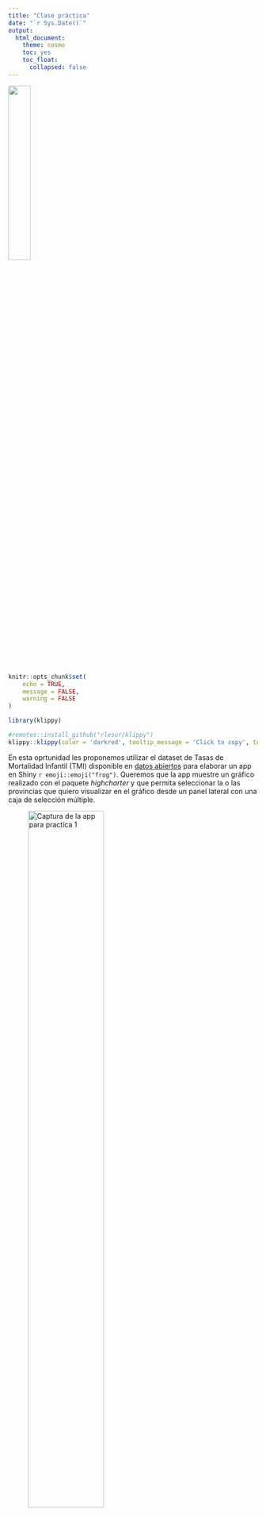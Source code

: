 ```yaml
---
title: "Clase práctica"
date: "`r Sys.Date()`"
output: 
  html_document:
    theme: cosmo
    toc: yes
    toc_float:
      collapsed: false
---
```

![](images/logo.jpeg){width=30%}

```r
knitr::opts_chunk$set(
	echo = TRUE,
	message = FALSE,
	warning = FALSE
)
```

```r
library(klippy)
```

```r
#remotes::install_github("rlesur/klippy")
klippy::klippy(color = 'darkred', tooltip_message = 'Click to copy', tooltip_success = 'Done',position = c('top', 'right'))
```



En esta oprtunidad les proponemos utilizar el dataset de Tasas de Mortalidad Infantil (TMI) disponible en [datos abiertos](https://datos.gob.ar/dataset/salud-tasa-mortalidad-infantil) para elaborar un app en Shiny `r emoji::emoji("frog")`. Queremos que la app muestre un gráfico realizado con el paquete *highcharter*  y que permita seleccionar la o las provincias que quiero visualizar en el gráfico desde un panel lateral con una caja de selección múltiple. 

![Captura de la app para practica 1](images/Captura1.png){width=60%}

## Lectura del dataset

Para que puedan generar esta visualización les compartimos un avance de este trabajo. 

En primer lugar, con el siguiente código podrán activar los paquetes que vamos a utilizar y descargar el dataset con los datos con los que vamos a trabajar:

```r
library(shiny)
library(tidyverse)
library(tidyr)
library(DT)
library(lubridate)
library(shinyWidgets)
library(highcharter)

#descargo el dataset 

options(timeout=1000000) # incrementamos el timeout debido a que la descarga es lenta

url = "http://datos.salud.gob.ar/dataset/2eff770c-1c2b-4a22-9281-c3b5e9412086/resource/c1253897-d507-41f7-a3e1-6ed756e7243b/download/tasa-mortalidad-infantil-deis-1990-2021.csv"

download.file(url, destfile = "TMI.csv")

data = read.csv("TMI.csv")
unlink("TMI.csv")

DT::datatable(data)
```

## Procesamiento de los datos

Copiando el código a continuación podrán procesar los datos de modo que queden listos para graficarlos`r emoji::emoji("muscle")`. 
Recuerden que pueden dejar el código para el procesamiento en el mismo *.R* de la app.

```r
###proceso los datos para graficar
bd <- data %>% pivot_longer(
  cols = !indice_tiempo,
  names_to = "prov",
  values_to = "TMI"
) %>%
  mutate(
    prov = str_sub(prov, 21, nchar(prov)),
    ano = year(ymd(indice_tiempo)),
    indice_tiempo = ymd(indice_tiempo),
    prov=case_when(prov == "cordoba" ~ str_to_title(prov),
                   prov == "caba"  ~ "CABA",
                   prov == "argentina" ~ str_to_title(prov),
                   prov == "corientes" ~ str_to_title(prov),
                   prov == "chaco" ~ str_to_title(prov),
                   prov == "chubut" ~ str_to_title(prov),
                   prov == "neuquen" ~ str_to_title(prov),
                   prov == "misiones" ~ str_to_title(prov),
                   prov == "jujuy" ~ str_to_title(prov),
                   prov == "catamarca" ~ str_to_title(prov),
                   prov == "corrientes" ~ str_to_title(prov),
                   prov == "formosa" ~ str_to_title(prov),
                   prov == "salta" ~ str_to_title(prov),
                   prov == "buenosaires" ~ "Buenos Aires",
                   prov == "santiagodelestero" ~ "Santiago del Estero",
                   prov == "santafe" ~ "Santa Fe",
                   prov == "tierradelfuego" ~ "Tierra del Fuego",
                   prov == "santacruz" ~ "Santa Cruz",
                   prov == "sanjuan" ~ "San Juan",
                   prov == "sanluis" ~ "San Luis",
                   prov == "lapampa" ~ "La Pampa",
                   prov == "larioja" ~ "La Rioja",
                   prov == "entrerios" ~ "Entre Rios",
                   prov == "rionegro" ~ "Rio Negro",
                   TRUE ~ prov  # Mantén el valor original para otros casos
    )
  ) %>% 
  select(-indice_tiempo)

DT::datatable(bd)
```

## Grafico en *highcharter*

El código a continuación contienen un ejemplo de como pueden amar el gráfico que luego tendrán que incluir en su app de Shiny. En la primer linea se define un vector con las provincias que quiero incorporar para realizar el gráfico. 

`r emoji::emoji("pushpin")`Cuando trabajen con la app de Shiny este vector deberá ser remplazado por las provincias que se seleccionen en la caja del panel lateral. 
 
`r emoji::emoji("point_down")`Al final podrán ver un ejemplo del objetivo al que queremos llegar`r emoji::emoji("point_down")` 

```r
# defino que provincias quiero incluir en la lista a continuación
input <-
  c("CABA", "Buenos Aires", "Cordoba", "Entre Rios", "Neuquen")
# filto mi dataset segun este vector de provincias seleccionadas
bd <- bd %>% filter(prov %in% input)

# listo los niveles que la variables prov
niveles_prov <- unique(bd$prov)

# armo el grafico con highchart
hc <- highchart() %>%
  hc_chart(type = "line") %>%
  hc_title(text = "Serie de tiempo de TMI por 1000 nacidos vivos, Argentina, periodo 1990-2021") %>%
  hc_xAxis(title = list(text = "Año")) %>%
  hc_yAxis(title = list(text = "TMI ")) %>%
  hc_exporting(enabled = TRUE) # enable exporting option


# Agrega una serie de datos para cada nivel de "prov"
for (nivel in niveles_prov) {
  data_serie <- bd[bd$prov == nivel,]
  hc <- hc %>%
    hc_add_series(
      data_serie,
      "line",
      hcaes(x = ano, y = TMI),
      name = nivel,
      marker = list(radius = 4)
    )
}

## imprimo el grafico
#print(hc)
hc

```

## `r emoji::emoji("hatching_chick")` Primer desafío

Por último, los desafiamos a armar la Shinyapp`r emoji::emoji("exclamation")`
Le dejamos a continuación la estructura.
Recuerden que el paquete *highcharter* tiene las funciones especificas de 
      
        
        highchartOutput() ## para el UI
        renderHighchart() ## para el server
        
Estructura de la app:

```r

# Defino UI para mi aplicación
ui <- fluidPage(
  # Titulo
  titlePanel("Mortalidad infantil en Argentina")
  )


# Defino server
server <- function(input, output) {
  
 
}

# Corro la application
shinyApp(ui = ui, server = server)
```

## Ejemplo del objetivo

```r
webshot::install_phantomjs()
knitr::include_app("https://velenpennini.shinyapps.io/practica1/", height = 650)

```
`r emoji::emoji("four_leaf_clover")`Buena suerte`r emoji::emoji("four_leaf_clover")` 


## `r emoji::emoji("chicken")` Segundo desafío


Ahora veamos la siguiente tabla hecha con el paquete GT. 

 - Explorar el codigo con el que esta hecha la tabla. Intentar comprender sus partes. Modificar aspectos esteticos si así lo prefieren, como por ejemplo, orden de las columnas, colores, etc. 
 - Insertar la tabla en la app desarrollada en el punto anterior. IMPORTANTE`r emoji::emoji("danger")`Hacerlo con un reactive



```r

library(gt)
library(gtExtras)
library(sparkline)
library(svglite)

gt_tbl <-
      bd %>% 
      mutate(Jurisdicción=prov) %>% 
      dplyr::group_by(Jurisdicción) %>%
      dplyr::summarize(
        `Año 1990`=TMI[ano==1990],
        `Año 2021`=TMI[ano==2021],
        `Cambio %`= round((`Año 2021`-`Año 1990`)/`Año 1990`*100,1),
        Tendencia = list(TMI),
        .groups = "drop") %>%
      
      arrange(desc(`Año 2021`)) %>%
      gt() %>%
      gt_plt_sparkline(Tendencia,
                       type="shaded",
                       label=F,
                       fig_dim = c(10,30),
                       same_limit = F
      ) %>% 
      data_color( # Update cell colors...
        columns = c(`Año 2021`), # ...for Mass column 
        colors = scales::col_numeric( # <- bc it's numeric
          palette = c(
            "yellow", "orange", "red"), # A color scheme (gradient)
          domain = c(4, 11.7) # Column scale endpoints
        )  ) %>% 
      tab_spanner(
        label = "Años",
        columns = 2:3
      ) %>% 
      tab_header(
        title = "Tendencia en la mortalidad infantil",
        subtitle = "Por provincia periodo 1990-2021 (cada 1000 nacidos vivos)"
      ) %>% 
      tab_options(
        heading.subtitle.font.size = 12,
        heading.align = "left",
        table.border.top.color = "black",
        column_labels.border.bottom.color = "black",
        column_labels.border.bottom.width= px(3)
      ) %>% 
      gt_highlight_rows(
        rows = Jurisdicción=="Argentina", # relasto la fila del total pais
        fill = "lightgrey",
        bold_target_only = TRUE,
        target_col = Jurisdicción
      ) %>% 
      #le agrego la interaccion
      opt_interactive(
        use_search = TRUE,
        use_resizers = TRUE,
        use_highlight = TRUE,
        use_compact_mode = T,
        use_text_wrapping = FALSE,
        page_size_default= 25
      )
    
    gt_tbl
```




